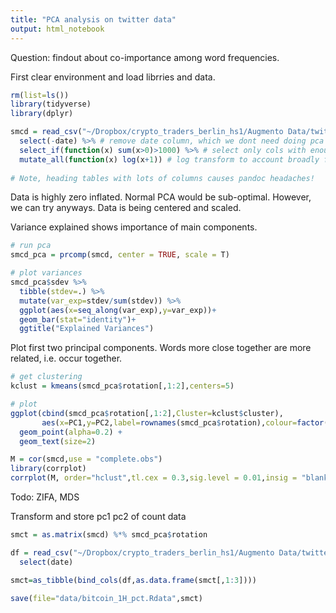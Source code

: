 ```yaml
---
title: "PCA analysis on twitter data"
output: html_notebook
---
```


Question: findout about co-importance among word frequencies.

First clear environment and load librries and data.
```r
rm(list=ls())
library(tidyverse)
library(dplyr)

smcd = read_csv("~/Dropbox/crypto_traders_berlin_hs1/Augmento Data/twitter/bitcoin_1H.csv") %>% 
  select(-date) %>% # remove date column, which we dont need doing pca
  select_if(function(x) sum(x>0)>1000) %>% # select only cols with enough data
  mutate_all(function(x) log(x+1)) # log transform to account broadly for count data
  
# Note, heading tables with lots of columns causes pandoc headaches!

```

Data is highly zero inflated. Normal PCA would be sub-optimal. However, we can try anyways. Data is being centered and scaled.

Variance explained shows importance of main components.

```r
# run pca
smcd_pca = prcomp(smcd, center = TRUE, scale = T)

# plot variances
smcd_pca$sdev %>% 
  tibble(stdev=.) %>%
  mutate(var_exp=stdev/sum(stdev)) %>%
  ggplot(aes(x=seq_along(var_exp),y=var_exp))+
  geom_bar(stat="identity")+
  ggtitle("Explained Variances")
```

Plot first two principal components. Words more close together are more related, i.e. occur together.
```r
# get clustering
kclust = kmeans(smcd_pca$rotation[,1:2],centers=5)

# plot
ggplot(cbind(smcd_pca$rotation[,1:2],Cluster=kclust$cluster),
       aes(x=PC1,y=PC2,label=rownames(smcd_pca$rotation),colour=factor(Cluster))) +
  geom_point(alpha=0.2) + 
  geom_text(size=2)
```

```r
M = cor(smcd,use = "complete.obs")
library(corrplot)
corrplot(M, order="hclust",tl.cex = 0.3,sig.level = 0.01,insig = "blank", addgrid.col = NULL)

```


Todo: ZIFA, MDS

Transform and store pc1 pc2 of count data

```r
smct = as.matrix(smcd) %*% smcd_pca$rotation

df = read_csv("~/Dropbox/crypto_traders_berlin_hs1/Augmento Data/twitter/bitcoin_1H.csv") %>% 
  select(date)

smct=as_tibble(bind_cols(df,as.data.frame(smct[,1:3])))

save(file="data/bitcoin_1H_pct.Rdata",smct)

```

